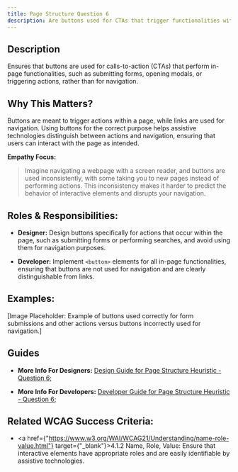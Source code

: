 ```yaml
---
title: Page Structure Question 6
description: Are buttons used for CTAs that trigger functionalities within the page?
---
```


## Description

Ensures that buttons are used for calls-to-action (CTAs) that perform in-page functionalities, such as submitting forms, opening modals, or triggering actions, rather than for navigation.

## Why This Matters?

Buttons are meant to trigger actions within a page, while links are used for navigation. Using buttons for the correct purpose helps assistive technologies distinguish between actions and navigation, ensuring that users can interact with the page as intended.

**Empathy Focus:**
> Imagine navigating a webpage with a screen reader, and buttons are used inconsistently, with some taking you to new pages instead of performing actions. This inconsistency makes it harder to predict the behavior of interactive elements and disrupts your navigation.

## Roles & Responsibilities:

- **Designer:** Design buttons specifically for actions that occur within the page, such as submitting forms or performing searches, and avoid using them for navigation purposes.

- **Developer:** Implement `<button>` elements for all in-page functionalities, ensuring that buttons are not used for navigation and are clearly distinguishable from links.

## Examples:

[Image Placeholder: Example of buttons used correctly for form submissions and other actions versus buttons incorrectly used for navigation.]

## Guides

- **More Info For Designers:** <a href="/docs/design-guide/page-structure/question-6">Design Guide for Page Structure Heuristic - Question 6;</a>

- **More Info For Developers:** <a href="/docs/developer-guide/page-structure/question-6">Developer Guide for Page Structure Heuristic - Question 6;</a>

## Related WCAG Success Criteria:

- <a href={"https://www.w3.org/WAI/WCAG21/Understanding/name-role-value.html"} target={"_blank"}>4.1.2 Name, Role, Value</a>: Ensure that interactive elements have appropriate roles and are easily identifiable by assistive technologies.
